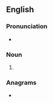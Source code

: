 {{also|A-sides}}
==English==

===Pronunciation===
* {{IPA|/əˈsaɪdz/|lang=en}}

===Noun===
{{head|en|noun form}}

# {{plural of|aside|lang=en}}

===Anagrams===
* {{anagrams|en|a=adeiss|Daises|Desais|daises|dassie|daïses}}
